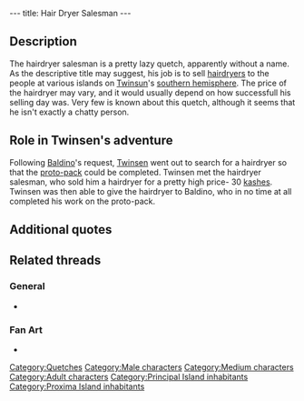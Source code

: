 ---
title: Hair Dryer Salesman
---

{{Character|
Name=Hairdryer salesman|
Image=Salesman.jpg|
Race=[[Quetch]]|
Gender=Male|
Size=Medium|
Age=Adult}}

{{Quote|
Quote=Can't seem to sell a single hair dryer here. One of my colleagues is already out there trying his best. If this keeps up, I'll have to move on to another island.|
Character=Hairdryer salesman}}

==Description==
The hairdryer salesman is a pretty lazy quetch, apparently without a name. As the descriptive title may suggest, his job is to sell [[hairdryer|hairdryers]] to the people at various islands on [[Twinsun]]'s [[southern hemisphere]]. The price of the hairdryer may vary, and it would usually depend on how successfull his selling day was.
Very few is known about this quetch, although it seems that he isn't exactly a chatty person.

==Role in Twinsen's adventure==
Following [[Baldino]]'s request, [[Twinsen]] went out to search for a hairdryer so that the [[proto-pack]] could be completed. Twinsen met the hairdryer salesman, who sold him a hairdryer for a pretty high price- 30 [[kashes]]. Twinsen was then able to give the hairdryer to Baldino, who in no time at all completed his work on the proto-pack.

==Additional quotes==
{{Quote|
Quote=30 Kashes for a hair dryer, how about that? I normally sell them door to door, but customers are sparse, and you seem nice enough.|
Character=Hairdryer salesman}}
{{Quote|
Quote=Aah, I see that you too have come to Proxima island. You remember me, I sell hair dryers. Look, I'll sell you one for only 30 Kashes, but only because it's been a slow day.|
Character=Hairdryer salesman}}

==Related threads==
===General===
* {{thread|id=5950|title=Who is Hairdrier Saleman?}}

===Fan Art===
* {{post|id=112171|title=Lba3}}

[[Category:Quetches]]
[[Category:Male characters]]
[[Category:Medium characters]]
[[Category:Adult characters]]
[[Category:Principal Island inhabitants]]
[[Category:Proxima Island inhabitants]]